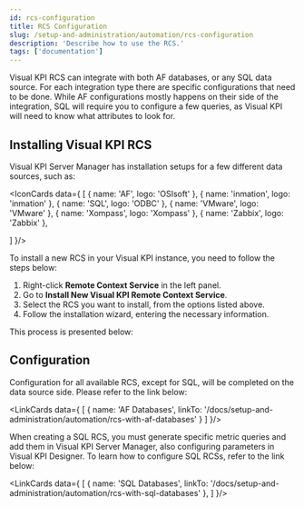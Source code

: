 ```yaml
---
id: rcs-configuration
title: RCS Configuration
slug: /setup-and-administration/automation/rcs-configuration
description: 'Describe how to use the RCS.'
tags: ['documentation']
---
```



Visual KPI RCS can integrate with both AF databases, or any SQL data source. For each integration type there are specific configurations that need to be done. While AF configurations mostly happens on their side of the integration, SQL will require you to configure a few queries, as Visual KPI will need to know what attributes to look for.

## Installing Visual KPI RCS

Visual KPI Server Manager has installation setups for a few different data sources, such as:

<IconCards data={
  [
    {
      name: 'AF',
      logo: 'OSIsoft'
    },
    {
      name: 'inmation',
      logo: 'inmation'
    },
    {
      name: 'SQL',
      logo: 'ODBC'
    },
    {
      name: 'VMware',
      logo: 'VMware'
    },
    {
      name: 'Xompass',
      logo: 'Xompass'
    },
    {
      name: 'Zabbix',
      logo: 'Zabbix'
    },
    
  ]
}/>

To install a new RCS in your Visual KPI instance, you need to follow the steps below:

1. Right-click **Remote Context Service** in the left panel.
2. Go to **Install New Visual KPI Remote Context Service**.
3. Select the RCS you want to install, from the options listed above.
4. Follow the installation wizard, entering the necessary information.

This process is presented below:

<StylizedImage
  imgURL="img/setup-adm/automation/how-to-use/rcs-install-gif.gif"
  alt="rcs installation process"
/>

## Configuration

Configuration for all available RCS, except for SQL, will be completed on the data source side. Please refer to the link below:

<LinkCards data={
  [
    {
      name: 'AF Databases',
      linkTo: '/docs/setup-and-administration/automation/rcs-with-af-databases'
    }
  ]
}/>

When creating a SQL RCS, you must generate specific metric queries and add them in Visual KPI Server Manager, also configuring parameters in Visual KPI Designer. To learn how to configure SQL RCSs, refer to the link below:

<LinkCards data={
  [
    {
      name: 'SQL Databases',
      linkTo: '/docs/setup-and-administration/automation/rcs-with-sql-databases'
    },
  ]
}/>